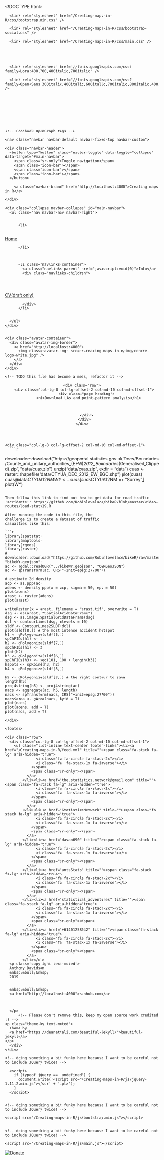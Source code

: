 <!DOCTYPE html>
<html lang="en">
  <!-- Beautiful Jekyll | MIT license | Copyright Dean Attali 2016 -->
  <head>
  <meta charset="utf-8" />
  <meta http-equiv="X-UA-Compatible" content="IE=edge">
  <meta name="viewport" content="width=device-width, initial-scale=1.0, maximum-scale=1.0, viewport-fit=cover">

  <title>Download LAs and point-pattern analysis</title>

  <link rel="shortcut icon" type="image/x-icon" href="/img/Centre-logo.jpg">

  <meta name="author" content="Anthony Davidson" />

  

  <link rel="alternate" type="application/rss+xml" title="Creating maps in R - GIS and statistical support for researchers" href="/Creating-maps-in-R/feed.xml" />

  

  

  


  
    
      
  <link rel="stylesheet" href="//maxcdn.bootstrapcdn.com/font-awesome/4.6.0/css/font-awesome.min.css" />


    
  

  
    
      <link rel="stylesheet" href="/Creating-maps-in-R/css/bootstrap.min.css" />
    
      <link rel="stylesheet" href="/Creating-maps-in-R/css/bootstrap-social.css" />
    
      <link rel="stylesheet" href="/Creating-maps-in-R/css/main.css" />
    
  

  
    
      <link rel="stylesheet" href="//fonts.googleapis.com/css?family=Lora:400,700,400italic,700italic" />
    
      <link rel="stylesheet" href="//fonts.googleapis.com/css?family=Open+Sans:300italic,400italic,600italic,700italic,800italic,400,300,600,700,800" />
    
  

  

  

  

    <!-- Facebook OpenGraph tags -->
  

  
  <meta property="og:title" content="Download LAs and point-pattern analysis" />
  

   
  <meta property="og:description" content="```{r, eval=FALSE} downloader::download(&quot;https://geoportal.statistics.gov.uk/Docs/Boundaries/County_and_unitary_authorities_(E+W)_2012_Boundaries_(Generalised_Clipped).zip&quot;, &quot;data/cuas.zip&quot;) unzip(&quot;data/cuas.zip&quot;, exdir = &quot;data&quot;) cuas &lt;- raster::shapefile(&quot;data/CTYUA_DEC_2012_EW_BGC.shp&quot;) plot(cuas) cuas@data$CTYUA12NM WY &lt;- cuas[cuas$CTYUA12NM == &quot;Surrey&quot;,] plot(WY) ``` Then follow this link to find out how to get data for road traffic 'accidents': https://github.com/Robinlovelace/bikeR/blob/master/video-routes/load-stats19.R After running the code in this file, the challenge is to create a dataset...">
  


  <meta property="og:type" content="website" />

  
  <meta property="og:url" content="http://localhost:4000/R/vignettes/gcomp-gis-book/vignettes/dl-las-stats19.Rmd" />
  <link rel="canonical" href="http://localhost:4000/R/vignettes/gcomp-gis-book/vignettes/dl-las-stats19.Rmd" />
  

  
  <meta property="og:image" content="http://localhost:4000/img/centre-logo-white.jpg" />
  


  <!-- Twitter summary cards -->
  <meta name="twitter:card" content="summary" />
  <meta name="twitter:site" content="@" />
  <meta name="twitter:creator" content="@" />

  
  <meta name="twitter:title" content="Download LAs and point-pattern analysis" />
  

  
  <meta name="twitter:description" content="```{r, eval=FALSE} downloader::download(&quot;https://geoportal.statistics.gov.uk/Docs/Boundaries/County_and_unitary_authorities_(E+W)_2012_Boundaries_(Generalised_Clipped).zip&quot;, &quot;data/cuas.zip&quot;) unzip(&quot;data/cuas.zip&quot;, exdir = &quot;data&quot;) cuas &lt;- raster::shapefile(&quot;data/CTYUA_DEC_2012_EW_BGC.shp&quot;) plot(cuas) cuas@data$CTYUA12NM WY &lt;- cuas[cuas$CTYUA12NM == &quot;Surrey&quot;,] plot(WY) ``` Then follow this link to find out how to get data for road traffic 'accidents': https://github.com/Robinlovelace/bikeR/blob/master/video-routes/load-stats19.R After running the code in this file, the challenge is to create a dataset...">
  

  
  <meta name="twitter:image" content="http://localhost:4000/img/centre-logo-white.jpg" />
  

  

  

</head>

  
  <body>

    

  
    <nav class="navbar navbar-default navbar-fixed-top navbar-custom">
  <div class="container-fluid">
    <div class="navbar-header">
      <button type="button" class="navbar-toggle" data-toggle="collapse" data-target="#main-navbar">
        <span class="sr-only">Toggle navigation</span>
        <span class="icon-bar"></span>
        <span class="icon-bar"></span>
        <span class="icon-bar"></span>
      </button>
      
        <a class="navbar-brand" href="http://localhost:4000">Creating maps in R</a>
      
    </div>

    <div class="collapse navbar-collapse" id="main-navbar">
      <ul class="nav navbar-nav navbar-right">
      
        
          <li>
            






<a href="/Creating-maps-in-R/Creating-maps-in-R">Home</a>

          </li>
        
        
        
          <li class="navlinks-container">
            <a class="navlinks-parent" href="javascript:void(0)">Info</a>
            <div class="navlinks-children">
              
                
                  






<a href="https://www.ssnhub.com/cv-ard">CV(draft only)</a>

                
              
            </div>
          </li>
        
        
      </ul>
    </div>

	
	<div class="avatar-container">
	  <div class="avatar-img-border">
	    <a href="http://localhost:4000">
	      <img class="avatar-img" src="/Creating-maps-in-R/img/centre-logo-white.jpg" />
		</a>
	  </div>
	</div>
	

  </div>
</nav>


    <!-- TODO this file has become a mess, refactor it -->





<header class="header-section ">

<div class="intro-header no-img">
  <div class="container">
    <div class="row">
      <div class="col-lg-8 col-lg-offset-2 col-md-10 col-md-offset-1">
        <div class="page-heading">
          <h1>Download LAs and point-pattern analysis</h1>
		  
		  
		  
        </div>
      </div>
    </div>
  </div>
</div>
</header>





<div class="container" role="main">
  <div class="row">
    <div class="col-lg-8 col-lg-offset-2 col-md-10 col-md-offset-1">
      ```r
downloader::download("https://geoportal.statistics.gov.uk/Docs/Boundaries/County_and_unitary_authorities_(E+W)_2012_Boundaries_(Generalised_Clipped).zip", "data/cuas.zip")
unzip("data/cuas.zip", exdir = "data")
cuas <- raster::shapefile("data/CTYUA_DEC_2012_EW_BGC.shp")
plot(cuas)
cuas@data$CTYUA12NM
WY <- cuas[cuas$CTYUA12NM == "Surrey",]
plot(WY)
```

Then follow this link to find out how to get data for road traffic
'accidents': https://github.com/Robinlovelace/bikeR/blob/master/video-routes/load-stats19.R

After running the code in this file, the
challenge is to create a dataset of traffic
casualties like this:

```r
library(spatstat)
library(maptools)
library(rgeos)
library(raster)
# downloader::download("https://github.com/Robinlovelace/bikeR/raw/master/geodata/bikeWY.geojson", "bikeWY.geojson")
ac <- rgdal::readOGR("../bikeWY.geojson", "OGRGeoJSON")
ac <- spTransform(ac, CRS("+init=epsg:27700"))

# estimate 2d density
acp <- as.ppp(ac)
adens <- density.ppp(x = acp, sigma = 50, eps = 50)
plot(adens)
arast <- raster(adens)
plot(arast)

writeRaster(x = arast, filename = "arast.tif", overwrite = T)
dsg <- as(arast, "SpatialGridDataFrame")
dsg <- as.image.SpatialGridDataFrame(dsg)
dcl <- contourLines(dsg, nlevels = 10)
sldf <- ContourLines2SLDF(dcl)
plot(sldf[8,]) # the most intense accident hotspot
h1 <- gPolygonize(sldf[8,])
spChFIDs(h1) <- 1
h2 <- gPolygonize(sldf[7,])
spChFIDs(h1) <- 2
plot(h2)
h3 <- gPolygonize(sldf[6,])
spChFIDs(h3) <- seq(101, 100 + length(h3))
hspots <- spRbind(h3, h2)
h4 <- gPolygonize(sldf[5,])

h5 <- gPolygonize(sldf[3,]) # the right contour to save
length(h5)
proj4string(h5) <- proj4string(ac)
nacs <- aggregate(ac, h5, length)
nacs <- spTransform(nacs, CRS("+init=epsg:27700"))
nacs$area <- gArea(nacs, byid = T)
plot(nacs)
plot(adens, add = T)
plot(nacs, add = T)
```



	    
    </div>
  </div>
</div>



    <footer>
  <div class="container beautiful-jekyll-footer">
    <div class="row">
      <div class="col-lg-8 col-lg-offset-2 col-md-10 col-md-offset-1">
        <ul class="list-inline text-center footer-links"><li><a href="/Creating-maps-in-R/feed.xml" title=""><span class="fa-stack fa-lg" aria-hidden="true">
                  <i class="fa fa-circle fa-stack-2x"></i>
                  <i class="fa  fa-stack-1x fa-inverse"></i>
                </span>
                <span class="sr-only"></span>
              </a>
            </li><li><a href="the.statistics.network@gmail.com" title=""><span class="fa-stack fa-lg" aria-hidden="true">
                  <i class="fa fa-circle fa-stack-2x"></i>
                  <i class="fa  fa-stack-1x fa-inverse"></i>
                </span>
                <span class="sr-only"></span>
              </a>
            </li><li><a href="StatisticsNetwork" title=""><span class="fa-stack fa-lg" aria-hidden="true">
                  <i class="fa fa-circle fa-stack-2x"></i>
                  <i class="fa  fa-stack-1x fa-inverse"></i>
                </span>
                <span class="sr-only"></span>
              </a>
            </li><li><a href="davan690" title=""><span class="fa-stack fa-lg" aria-hidden="true">
                  <i class="fa fa-circle fa-stack-2x"></i>
                  <i class="fa  fa-stack-1x fa-inverse"></i>
                </span>
                <span class="sr-only"></span>
              </a>
            </li><li><a href="antsStats" title=""><span class="fa-stack fa-lg" aria-hidden="true">
                  <i class="fa fa-circle fa-stack-2x"></i>
                  <i class="fa  fa-stack-1x fa-inverse"></i>
                </span>
                <span class="sr-only"></span>
              </a>
            </li><li><a href="statistical_adventures" title=""><span class="fa-stack fa-lg" aria-hidden="true">
                  <i class="fa fa-circle fa-stack-2x"></i>
                  <i class="fa  fa-stack-1x fa-inverse"></i>
                </span>
                <span class="sr-only"></span>
              </a>
            </li><li><a href="+61401258042" title=""><span class="fa-stack fa-lg" aria-hidden="true">
                  <i class="fa fa-circle fa-stack-2x"></i>
                  <i class="fa  fa-stack-1x fa-inverse"></i>
                </span>
                <span class="sr-only"></span>
              </a>
            </li></ul>
      <p class="copyright text-muted">
      Anthony Davidson
      &nbsp;&bull;&nbsp;
      2019

      
      &nbsp;&bull;&nbsp;
      <a href="http://localhost:4000">ssnhub.com</a>
      

      
      </p>
          <!-- Please don't remove this, keep my open source work credited :) -->
    <p class="theme-by text-muted">
      Theme by
      <a href="https://deanattali.com/beautiful-jekyll/">beautiful-jekyll</a>
    </p>
      </div>
    </div>
  </div>
</footer>

  
    






  
    <!-- doing something a bit funky here because I want to be careful not to include JQuery twice! -->
    
      <script>
      	if (typeof jQuery == 'undefined') {
      	  document.write('<script src="/Creating-maps-in-R/js/jquery-1.11.2.min.js"></scr' + 'ipt>');
      	}
      </script>
    
  
    <!-- doing something a bit funky here because I want to be careful not to include JQuery twice! -->
    
	<script src="/Creating-maps-in-R/js/bootstrap.min.js"></script>
    
  
    <!-- doing something a bit funky here because I want to be careful not to include JQuery twice! -->
    
	<script src="/Creating-maps-in-R/js/main.js"></script>
    
  


<a href="https://paypal.me/ARDavidson?locale.x=en_AU"><img src="https://img.shields.io/badge/Donate-PayPal-green.svg" alt="Donate" /></a>
    <script>
    $( document ).ready(function() {
        $('a').each( function() {
            if ($(this).text().match("^\\[") && $(this).text().match("\\]$")) {
                $(this).addClass('btn').addClass('btn-primary');
                $(this).text($(this).text().substring(1, $(this).text().length-1));
            }
        });
    });
</script>

  </body>
<script>
  (function() {
    var cx = '010061006416176013100:a0xb_zzxe0q';
    var gcse = document.createElement('script');
    gcse.type = 'text/javascript';
    gcse.async = true;
    gcse.src = 'https://cse.google.com/cse.js?cx=' + cx;
    var s = document.getElementsByTagName('script')[0];
    s.parentNode.insertBefore(gcse, s);
  })();
</script>
</html>
